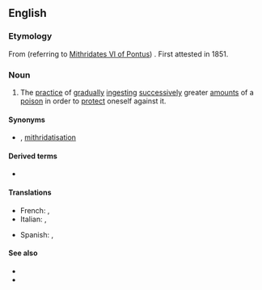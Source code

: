 ==English==
{{wikipedia}}

===Etymology===
From {{m|en|Mithridates}} (referring to [[w:Mithridates VI of Pontus|Mithridates VI of Pontus]]) {{suffix|en||ism}}. First attested in 1851.

===Noun===
{{en-noun|-}}

# The [[practice]] of [[gradually]] [[ingest]]ing [[successively]] greater [[amount]]s of a [[poison]] in order to [[protect]] oneself against it.

====Synonyms====
* {{l|en|mithridatization}} {{qualifier|rare|US}}, [[mithridatisation]] {{qualifier|rare|UK}}

====Derived terms====
* {{l|en|mithridatic}}

====Translations====
{{trans-top|the practice of ingesting successively greater amounts of a poison}}
* French: {{t+|fr|mithridatisation|f}}, {{t+|fr|mithridatisme|m}}
* Italian: {{t|it|mitridatizzazione|f}}, {{t+|it|mitridatismo}}
{{trans-mid}}
* Spanish: {{t|es|mitridatización|f}}, {{t|es|mitridatismo|m}}
{{trans-bottom}}

====See also====
* {{l|en|hormesis}}
* {{l|en|microdose}}

{{cln|en|eponyms}}
{{c|en|Poisons}}